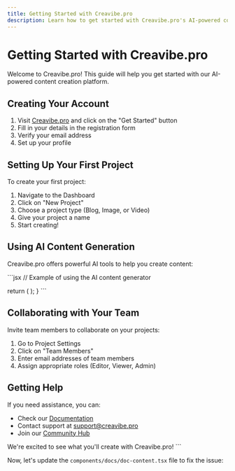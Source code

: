 ```yaml
---
title: Getting Started with Creavibe.pro
description: Learn how to get started with Creavibe.pro's AI-powered content creation platform.
---
```


# Getting Started with Creavibe.pro

Welcome to Creavibe.pro! This guide will help you get started with our AI-powered content creation platform.

## Creating Your Account

1. Visit [Creavibe.pro](https://creavibe.pro) and click on the "Get Started" button
2. Fill in your details in the registration form
3. Verify your email address
4. Set up your profile

## Setting Up Your First Project

To create your first project:

1. Navigate to the Dashboard
2. Click on "New Project"
3. Choose a project type (Blog, Image, or Video)
4. Give your project a name
5. Start creating!

## Using AI Content Generation

Creavibe.pro offers powerful AI tools to help you create content:

\`\`\`jsx
// Example of using the AI content generator

  return (
    <ContentGenerator 
      type="blog" 
      topic="Digital Marketing Trends" 
    />
  );
}
\`\`\`

## Collaborating with Your Team

Invite team members to collaborate on your projects:

1. Go to Project Settings
2. Click on "Team Members"
3. Enter email addresses of team members
4. Assign appropriate roles (Editor, Viewer, Admin)

## Getting Help

If you need assistance, you can:

- Check our [Documentation](/docs)
- Contact support at support@creavibe.pro
- Join our [Community Hub](/community)

We're excited to see what you'll create with Creavibe.pro!
\`\`\`

Now, let's update the `components/docs/doc-content.tsx` file to fix the issue:
